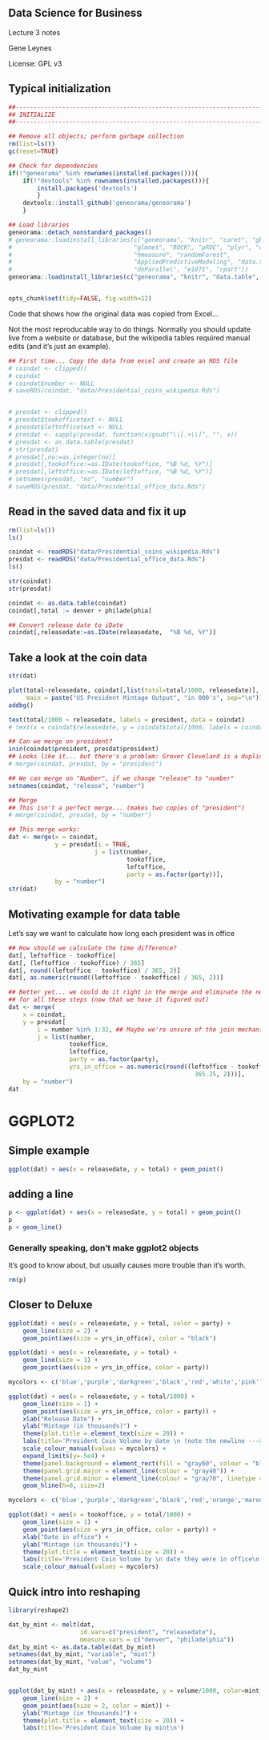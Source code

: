 

## Data Science for Business

Lecture 3 notes

Gene Leynes

License: GPL v3

## Typical initialization

```r
##------------------------------------------------------------------------------
## INITIALIZE
##------------------------------------------------------------------------------

## Remove all objects; perform garbage collection
rm(list=ls())
gc(reset=TRUE)

## Check for dependencies
if(!"geneorama" %in% rownames(installed.packages())){
	if(!"devtools" %in% rownames(installed.packages())){
		install.packages('devtools')
		}
	devtools::install_github('geneorama/geneorama')
	}

## Load libraries
geneorama::detach_nonstandard_packages()
# geneorama::loadinstall_libraries(c("geneorama", "knitr", "caret", "gbm", 
# 								   "glmnet", "ROCR", "pROC", "plyr", "class", 
# 								   "hmeasure", "randomForest", 
# 								   "AppliedPredictiveModeling", "data.table", 
# 								   "doParallel", "e1071", "rpart"))
geneorama::loadinstall_libraries(c("geneorama", "knitr", "data.table", "ggplot2"))


opts_chunk$set(tidy=FALSE, fig.width=12)
```

Code that shows how the original data was copied from Excel...

Not the most reproducable way to do things.  Normally you should update live from a website or database, but the wikipedia tables required manual edits (and it's just an example).


```r
## First time... Copy the data from excel and create an RDS file
# coindat <- clipped()
# coindat
# coindat$number <- NULL
# saveRDS(coindat, "data/Presidential_coins_wikipedia.Rds")


# presdat <- clipped()
# presdat$tookofficetext <- NULL
# presdat$leftofficetext <- NULL
# presdat <- sapply(presdat, function(x)gsub("\\[.+\\]", "", x))
# presdat <- as.data.table(presdat)
# str(presdat)
# presdat[,no:=as.integer(no)]
# presdat[,tookoffice:=as.IDate(tookoffice, "%B %d, %Y")]
# presdat[,leftoffice:=as.IDate(leftoffice, "%B %d, %Y")]
# setnames(presdat, "no", "number")
# saveRDS(presdat, "data/Presidential_office_data.Rds")

```


## Read in the saved data and fix it up

```r
rm(list=ls())
ls()

coindat <- readRDS("data/Presidential_coins_wikipedia.Rds")
presdat <- readRDS("data/Presidential_office_data.Rds")
ls()

str(coindat)
str(presdat)

coindat <- as.data.table(coindat)
coindat[,total := denver + philadelphia]

## Convert release date to iDate
coindat[,releasedate:=as.IDate(releasedate,  "%B %d, %Y")]
```

## Take a look at the coin data
```r
str(dat)

plot(total~releasedate, coindat[,list(total=total/1000, releasedate)], type="o", 
	 main = paste("US President Mintage Output", "in 000's", sep="\n"))
addbg()

text(total/1000 ~ releasedate, labels = president, data = coindat)
# text(x = coindat$releasedate, y = coindat$total/1000, labels = coindat$president)
```


```r
## Can we merge on president?
inin(coindat$president, presdat$president)
## Looks like it... but there's a problem: Grover Cleveland is a duplicate
# merge(coindat, presdat, by = "president")

## We can merge on "Number", if we change "release" to "number"
setnames(coindat, "release", "number")

## Merge
## This isn't a perfect merge... (makes two copies of "president")
# merge(coindat, presdat, by = "number")

## This merge works:
dat <- merge(x = coindat, 
			 y = presdat[i = TRUE,
			 			j = list(number,
			 					 tookoffice, 
			 					 leftoffice, 
			 					 party = as.factor(party))], 
			 by = "number")
str(dat)
```

## Motivating example for data table

Let's say we want to calculate how long each president was in office

```r

## How should we calculate the time difference?
dat[, leftoffice - tookoffice]
dat[, (leftoffice - tookoffice) / 365]
dat[, round((leftoffice - tookoffice) / 365, 2)]
dat[, as.numeric(round((leftoffice - tookoffice) / 365, 2))]

## Better yet... we could do it right in the merge and eliminate the need
## for all these steps (now that we have it figured out)
dat <- merge(
	x = coindat, 
	y = presdat[
		i = number %in% 1:32, ## Maybe we're unsure of the join mechanics
		j = list(number,
				 tookoffice, 
				 leftoffice, 
				 party = as.factor(party),
				 yrs_in_office = as.numeric(round((leftoffice - tookoffice) / 
				 								 	365.25, 2)))], 
	by = "number")
dat

```

# GGPLOT2

## Simple example

```r
ggplot(dat) + aes(x = releasedate, y = total) + geom_point()
```

## adding a line

```r
p <- ggplot(dat) + aes(x = releasedate, y = total) + geom_point()
p
p + geom_line()
```

### Generally speaking, don't make ggplot2 objects
It's good to know about, but usually causes more trouble than it's worth.
```r
rm(p)
```


## Closer to Deluxe

```r
ggplot(dat) + aes(x = releasedate, y = total, color = party) + 
	geom_line(size = 2) +
	geom_point(aes(size = yrs_in_office), color = "black")  
```

```r
ggplot(dat) + aes(x = releasedate, y = total) + 
	geom_line(size = 1) +
	geom_point(aes(size = yrs_in_office, color = party))  
```

```r
mycolors <- c('blue','purple','darkgreen','black','red','white','pink')

ggplot(dat) + aes(x = releasedate, y = total/1000) + 
	geom_line(size = 1) +
	geom_point(aes(size = yrs_in_office, color = party)) +
	xlab("Release Date") +
	ylab("Mintage (in thousands)") +
	theme(plot.title = element_text(size = 20)) +
	labs(title='President Coin Volume by date \n (note the newline --->)\n') +
	scale_colour_manual(values = mycolors) +
	expand_limits(y=-5e4) +
	theme(panel.background = element_rect(fill = "gray60", colour = "black")) +
	theme(panel.grid.major = element_line(colour = "gray40")) +
	theme(panel.grid.minor = element_line(colour = "gray70", linetype = "dotted")) + 
	geom_hline(h=0, size=2)
```

```r
mycolors <- c('blue','purple','darkgreen','black','red','orange','maroon')

ggplot(dat) + aes(x = tookoffice, y = total/1000) + 
	geom_line(size = 1) +
	geom_point(aes(size = yrs_in_office, color = party)) +
	xlab("Date in office") +
	ylab("Mintage (in thousands)") +
	theme(plot.title = element_text(size = 20)) +
	labs(title='President Coin Volume by \n date they were in office\n') +
	scale_colour_manual(values = mycolors) 
```


## Quick intro into reshaping

```r
library(reshape2)

dat_by_mint <- melt(dat,
					id.vars=c("president", "releasedate"),
					measure.vars = c("denver", "philadelphia"))
dat_by_mint <- as.data.table(dat_by_mint)
setnames(dat_by_mint, "variable", "mint")
setnames(dat_by_mint, "value", "volume")
dat_by_mint


ggplot(dat_by_mint) + aes(x = releasedate, y = volume/1000, color=mint) + 
	geom_line(size = 2) +
	geom_point(aes(size = 2, color = mint)) +
	ylab("Mintage (in thousands)") +
	theme(plot.title = element_text(size = 20)) +
	labs(title='President Coin Volume by mint\n')
```




